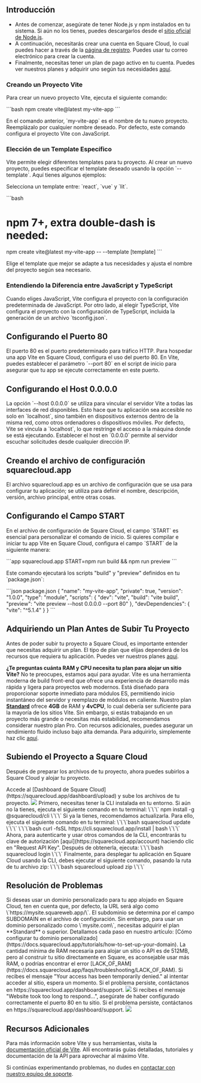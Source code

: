 ## Introducción

- Antes de comenzar, asegúrate de tener Node.js y npm instalados en tu sistema. Si aún no los tienes, puedes descargarlos desde el [sitio oficial de Node.js](https://nodejs.org/).
- A continuación, necesitarás crear una cuenta en Square Cloud, lo cual puedes hacer a través de la [página de registro](https://squarecloud.app/signup). Puedes usar tu correo electrónico para crear la cuenta.
- Finalmente, necesitas tener un plan de pago activo en tu cuenta. Puedes ver nuestros planes y adquirir uno según tus necesidades [aquí](https://squarecloud.app/plans).

### Creando un Proyecto Vite

Para crear un nuevo proyecto Vite, ejecuta el siguiente comando:

\`\`\`bash
npm create vite@latest my-vite-app
\`\`\`

En el comando anterior, \`my-vite-app\` es el nombre de tu nuevo proyecto. Reemplázalo por cualquier nombre deseado. Por defecto, este comando configura el proyecto Vite con JavaScript.

### Elección de un Template Específico

Vite permite elegir diferentes templates para tu proyecto. Al crear un nuevo proyecto, puedes especificar el template deseado usando la opción \`--template\`. Aquí tienes algunos ejemplos:

Selecciona un template entre: \`react\`, \`vue\` y \`lit\`.

\`\`\`bash
# npm 7+, extra double-dash is needed:
npm create vite@latest my-vite-app -- --template [template]
\`\`\`

Elige el template que mejor se adapte a tus necesidades y ajusta el nombre del proyecto según sea necesario.

### Entendiendo la Diferencia entre JavaScript y TypeScript

Cuando eliges JavaScript, Vite configura el proyecto con la configuración predeterminada de JavaScript. Por otro lado, al elegir TypeScript, Vite configura el proyecto con la configuración de TypeScript, incluida la generación de un archivo \`tsconfig.json\`.

## Configurando el Puerto 80

El puerto 80 es el puerto predeterminado para tráfico HTTP. Para hospedar una app Vite en Square Cloud, configura el uso del puerto 80. En Vite, puedes establecer el parámetro \`--port 80\` en el script de inicio para asegurar que tu app se ejecute correctamente en este puerto.

## Configurando el Host 0.0.0.0

La opción \`--host 0.0.0.0\` se utiliza para vincular el servidor Vite a todas las interfaces de red disponibles. Esto hace que tu aplicación sea accesible no solo en \`localhost\`, sino también en dispositivos externos dentro de la misma red, como otros ordenadores o dispositivos móviles. Por defecto, Vite se vincula a \`localhost\`, lo que restringe el acceso a la máquina donde se está ejecutando. Establecer el host en \`0.0.0.0\` permite al servidor escuchar solicitudes desde cualquier dirección IP.

## Creando el archivo de configuración squarecloud.app

<Card title="Learn about: how to make the configuration file for Square Cloud." icon="link" href="https://docs.squarecloud.app/getting-started/config-file">
El archivo squarecloud.app es un archivo de configuración que se usa para configurar tu aplicación; se utiliza para definir el nombre, descripción, versión, archivo principal, entre otras cosas.
</Card>

## Configurando el Campo START

En el archivo de configuración de Square Cloud, el campo \`START\` es esencial para personalizar el comando de inicio. Si quieres compilar e iniciar tu app Vite en Square Cloud, configura el campo \`START\` de la siguiente manera:

\`\`\`app squarecloud.app
START=npm run build && npm run preview
\`\`\`

Este comando ejecutará los scripts "build" y "preview" definidos en tu \`package.json\`:

\`\`\`json package.json
{
  "name": "my-vite-app",
  "private": true,
  "version": "1.0.0",
  "type": "module",
  "scripts": {
    "dev": "vite",
    "build": "vite build",
    "preview": "vite preview --host 0.0.0.0 --port 80"
  },
  "devDependencies": {
    "vite": "^5.1.4"
  }
}
\`\`\`

## Adquiriendo un Plan Antes de Subir Tu Proyecto

Antes de poder subir tu proyecto a Square Cloud, es importante entender que necesitas adquirir un plan. El tipo de plan que elijas dependerá de los recursos que requiera tu aplicación. Puedes ver nuestros planes [aquí](https://squarecloud.app/plans).

<Note>**¿Te preguntas cuánta RAM y CPU necesita tu plan para alojar un sitio Vite?** No te preocupes, estamos aquí para ayudar. Vite es una herramienta moderna de build front-end que ofrece una experiencia de desarrollo más rápida y ligera para proyectos web modernos. Está diseñado para proporcionar soporte inmediato para módulos ES, permitiendo inicio instantáneo del servidor y reemplazo de módulos en caliente. Nuestro plan **[Standard](https://squarecloud.app/pay/standard)** ofrece **4GB** de RAM y **4vCPU**, lo cual debería ser suficiente para la mayoría de los sitios Vite. Sin embargo, si estás trabajando en un proyecto más grande o necesitas más estabilidad, recomendamos considerar nuestro plan Pro. Con recursos adicionales, puedes asegurar un rendimiento fluido incluso bajo alta demanda. Para adquirirlo, simplemente haz clic [aquí](https://squarecloud.app/pay/pro).</Note>

## Subiendo el Proyecto a Square Cloud

Después de preparar los archivos de tu proyecto, ahora puedes subirlos a Square Cloud y alojar tu proyecto.

<Tabs>
  <Tab title="Carga por Dashboard">
    Accede al [Dashboard de Square Cloud](https://squarecloud.app/dashboard/upload) y sube los archivos de tu proyecto.
    <Frame>
      <img src="/images/uploading.gif" style={{ borderRadius: "0.2rem" }} />
    </Frame>
  </Tab>
  <Tab title="Carga por CLI">
    <Steps>
      <Step title="Primer Paso">
        Primero, necesitas tener la CLI instalada en tu entorno. Si aún no la tienes, ejecuta el siguiente comando en tu terminal:
\`\`\`
npm install -g @squarecloud/cli
\`\`\`
        Si ya la tienes, recomendamos actualizarla. Para ello, ejecuta el siguiente comando en tu terminal:
        <Tabs>
          <Tab title="Windows">
\`\`\`bash
squarecloud update
\`\`\`
          </Tab>
          <Tab title="Linux, macOS y WSL">
\`\`\`bash
curl -fsSL https://cli.squarecloud.app/install | bash
\`\`\`
          </Tab>
        </Tabs>
      </Step>
      <Step title="Segundo Paso">
        Ahora, para autenticarte y usar otros comandos de la CLI, encontrarás tu clave de autorización [aquí](https://squarecloud.app/account) haciendo clic en "Request API Key". Después de obtenerla, ejecuta:
\`\`\`bash
squarecloud login
\`\`\`
      </Step>
      <Step title="Tercer Paso">
        Finalmente, para desplegar tu aplicación en Square Cloud usando la CLI, debes ejecutar el siguiente comando, pasando la ruta de tu archivo zip:
\`\`\`bash
squarecloud upload zip
\`\`\`
      </Step>
    </Steps>
  </Tab>
</Tabs>

## Resolución de Problemas

<AccordionGroup>
  <Accordion title="Dominio Personalizado" icon="globe" iconType="solid">
    Si deseas usar un dominio personalizado para tu app alojado en Square Cloud, ten en cuenta que, por defecto, la URL será algo como \`https://mysite.squareweb.app/\`. El subdominio se determina por el campo SUBDOMAIN en el archivo de configuración. Sin embargo, para usar un dominio personalizado como \`mysite.com\`, necesitas adquirir el plan **Standard** o superior. Detallamos cada paso en nuestro artículo: [Cómo configurar tu dominio personalizado](https://docs.squarecloud.app/tutorials/how-to-set-up-your-domain).
  </Accordion>

  <Accordion title="Requisitos Mínimos de RAM" icon="memory" iconType="solid">
    La cantidad mínima de RAM necesaria para alojar un sitio o API es de 512MB, pero al construir tu sitio directamente en Square, es aconsejable usar más RAM, o podrías encontrar el error [LACK_OF_RAM](https://docs.squarecloud.app/faqs/troubleshooting/LACK_OF_RAM).
  </Accordion>

  <Accordion title="Acceso Temporalmente Denegado" icon="ban" iconType="solid">
    Si recibes el mensaje "Your access has been temporarily denied." al intentar acceder al sitio, espera un momento. Si el problema persiste, contáctanos en https://squarecloud.app/dashboard/support.
    <Frame>
      <img src="/images/articles/troubleshooting/temporarily-denied-access.png" style={{ borderRadius: "0.2rem" }} />
    </Frame>
  </Accordion>
  
  <Accordion title="El sitio tardó demasiado en responder..." icon="clock" iconType="solid">
    Si recibes el mensaje "Website took too long to respond...", asegúrate de haber configurado correctamente el puerto 80 en tu sitio. Si el problema persiste, contáctanos en https://squarecloud.app/dashboard/support.
    <Frame>
      <img src="/images/articles/troubleshooting/website-took-too-long-to-respond.png" style={{ borderRadius: "0.2rem" }} />
    </Frame>
  </Accordion>
</AccordionGroup>

## Recursos Adicionales

Para más información sobre Vite y sus herramientas, visita la [documentación oficial de Vite](https://vitejs.dev/guide/). Allí encontrarás guías detalladas, tutoriales y documentación de la API para aprovechar al máximo Vite.

Si continúas experimentando problemas, no dudes en [contactar con nuestro equipo de soporte](/company/support).
